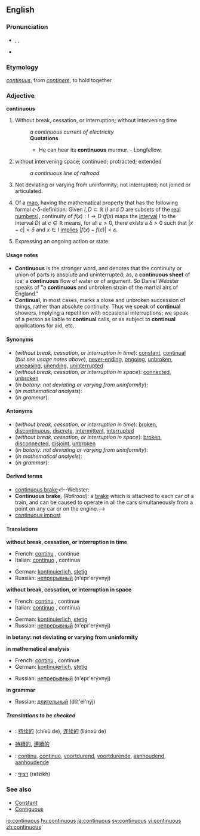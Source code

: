 ==English==
===Pronunciation===
*{{AHD|kən-tĭnʹyo͞o-əs}}, {{IPA|/kənˈtɪnjuəs/}}, {{SAMPA|/k@n"tInju@s/}}
*{{audio|en-us-continuous.ogg|Audio (US)}}

===Etymology===
{{L.}} ''[[continuus]]'', from ''[[continere]]'', to hold together

===Adjective===
'''continuous'''

#{{time}} Without break, cessation, or interruption; without intervening time
#:''a continuous current of electricity''
#:'''Quotations'''
#:*He can hear its '''continuous''' murmur.   - Longfellow.
#without intervening space; continued; protracted; extended
#:''a continuous line of railroad''
#{{botany}} Not deviating or varying from uninformity; not interrupted; not joined or articulated.
#{{analysis}} Of a [[map]], having the mathematical property that has the following formal <math>\epsilon</math>-<math>\delta</math>-definition: Given <math>I,D\subset\mathbb{R}</math> (''I'' and ''D'' are subsets of the [[real numbers]]), continuity of <math>f(x):I \to D</math> (<math>f(x)</math> maps the [[interval]] ''I'' to the interval ''D'') at <math>c\in\mathbb{R}</math> means, for all <math>\varepsilon>0</math>, there exists a <math>\delta>0</math> such that <math>|x-c|<\delta</math> and <math>x\in I</math> [[implies]] <math>|f(x)-f(c)|<\varepsilon</math>.
#{{grammar}} Expressing an ongoing action or state.

====Usage notes====
*'''Continuous''' is the stronger word, and denotes that the continuity or union of parts is absolute and uninterrupted; as, a '''continuous sheet''' of ice; a '''continuous''' flow of water or of argument. So Daniel Webster speaks of "a '''continuous''' and unbroken strain of the martial airs of England." 
*'''Continual''', in most cases, marks a close and unbroken succession of things, rather than absolute continuity. Thus we speak of '''continual''' showers, implying a repetition with occasional interruptions; we speak of a person as liable to '''continual''' calls, or as subject to '''continual''' applications for aid, etc.

====Synonyms====
*(''without break, cessation, or interruption in time''): [[constant]], [[continual]] (''but see usage notes above''), [[never-ending]], [[ongoing]], [[unbroken]], [[unceasing]], [[unending]], [[uninterrupted]]
*(''without break, cessation, or interruption in space''): [[connected]], [[unbroken]]
*(''in botany: not deviating or varying from uninformity''):
*(''in mathematical analysis''):
*(''in grammar''):

====Antonyms====
*(''without break, cessation, or interruption in time''): [[broken]], [[discontinuous]], [[discrete]], [[intermittent]], [[interrupted]]
*(''without break, cessation, or interruption in space''): [[broken]], [[disconnected]], [[disjoint]], [[unbroken]]
*(''in botany: not deviating or varying from uninformity''):
*(''in mathematical analysis''):
*(''in grammar''):
<!--where does this one, from Webster, belong? [[batch]]-->

====Derived terms====
*[[continuous brake]]<!--Webster:
*'''Continuous brake''', ''(Railroad):'' a [[brake]] which is attached to each car of a train, and can be caused to operate in all the cars simultaneously from a point on any car or on the engine.-->
*[[continuous impost]]<!--Webster: *'''Continuous impost'''. See [[Impost]].-->

====Translations====
'''without break, cessation, or interruption in time'''
{{top}}
*French: [[continu#French|continu]] {{m}}, continue {{f}}
*Italian: [[continuo]] {{m}}, continua {{f}}
{{mid}}
*German: [[kontinuierlich]], [[stetig]]
*Russian: [[непрерывный]] (n'epr'erývnyj)
{{bottom}}

'''without break, cessation, or interruption in space'''
{{top}}
*French: [[continu#French|continu]] {{m}}, continue {{f}}
*Italian: [[continuo]] {{m}}, continua {{f}}
{{mid}}
*German: [[kontinuierlich]], [[stetig]]
*Russian: [[непрерывный]] (n'epr'erývnyj)
{{bottom}}

'''in botany: not deviating or varying from uninformity'''
{{top}}
{{mid}}
{{bottom}}

'''in mathematical analysis'''
{{top}}
*French: [[continu#French|continu]] {{m}}, continue {{f}}
*German: [[kontinuierlich]], [[stetig]]
{{mid}}
*Russian: [[непрерывный]] (n'epr'erývnyj)
{{bottom}}

'''in grammar'''
{{top}}
{{mid}}
*Russian: [[длительный]] (dlit'el'nýj)
{{bottom}}

=====Translations to be checked=====
{{checktrans}}
<!--Remove this section once all of the translations below have been moved into the tables above.-->
*{{ttbc|Chinese, Simplified}}: [[持续的]] (chíxù de), [[连续的]] (liánxù de)
*{{ttbc|Chinese, Traditional}} [[持續的]], [[連續的]]
*{{ttbc|Dutch}}: [[continu#Dutch|continu]], [[continue#Dutch|continue]], [[voortdurend]], [[voortdurende]], [[aanhoudend]], [[aanhoudende]]
*{{ttbc|Hebrew}}: [[רציף]] (ratzikh)

===See also===
*[[Constant]]
*[[Contiguous]]

[[io:continuous]]
[[hu:continuous]]
[[ja:continuous]]
[[sv:continuous]]
[[vi:continuous]]
[[zh:continuous]]
